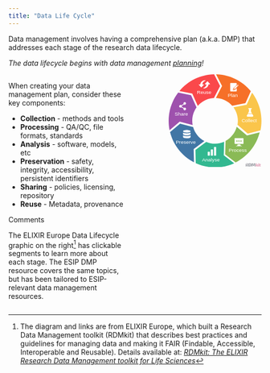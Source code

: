 ```yaml
---
title: "Data Life Cycle"
---
```


Data management involves having a comprehensive plan (a.k.a. DMP) that addresses each stage of the research data lifecycle. 

*The data lifecycle begins with data management [planning](https://rdmkit.elixir-europe.org/planning)!* 

:::: {.columns}
::: {.column width="50%"}
When creating your data management plan, consider these key components: 

* **Collection** - methods and tools  
* **Processing** - QA/QC, file formats, standards  
* **Analysis** - software, models, etc  
* **Preservation** - safety, integrity, accessibility, persistent identifiers  
* **Sharing** - policies, licensing, repository  
* **Reuse** - Metadata, provenance

:::{.commentbox}
::::{.commentbox-header}
:::::{.commentbox-icon}
:::::
Comments
::::
::::{.commentbox-body}
The ELIXIR Europe Data Lifecycle graphic on the right[^1] has clickable segments to learn more about each stage. The ESIP DMP resource covers the same topics, but has been tailored to ESIP-relevant data management resources.
::::
:::

:::
::: {.column width="10%"}
:::
::: {.column width="40%"}

```{=html}
<div class="main_rdm mt-5 d-flex justify-content-center">
    <svg version="1.1" id="data-life-cycle-index" xmlns="http://www.w3.org/2000/svg" xmlns:xlink="http://www.w3.org/1999/xlink" x="0px" y="0px" viewBox="0 0 250.9 251" xml:space="preserve" height="24em"aria-labelledby="data-life-cycle-title">
        <title id="data-life-cycle-title">Research Data Lifecycle Diagram</title>
        <style type="text/css">
        .st0{fill:#FA484B;}
        .st5{fill:#F67028;}
        .st6{fill:#FAC54B;}
        .st4{fill:#8ABA56;}
        .st3{fill:#32B890;}
        .st2{fill:#4176A5;}
        .st7{fill:#9E51AD;}
        .st18{opacity:0.41;fill:#2A2E3D;}
        .st19{opacity:0.41;fill:#C23669;}
        .st1{fill:#FFFFFF; pointer-events: none;}
        .st8{font-family: 'Exo 2', sans-serif;}
        .st9{font-size:13.5px;}
        .st0,.st2,.st3,.st4,.st5,.st6,.st7 {transition: fill 0.3s;}
        .st0:hover,.st2:hover,.st3:hover,.st4:hover,.st5:hover,.st6:hover,.st7:hover {fill:#73757d;cursor: pointer;}
        text {pointer-events : none;}
        </style>
        <a href="https://rdmkit.elixir-europe.org/planning" id="link-to-planning" target="_top" title="planning">
        <g id="PlanPath2">
            <path class="st5" d="M144.4,31.6l-16.6,32.3c17.5,0.7,33.2,8.6,44,20.9l35.7-7l14.6-32.4C199.6,18.3,166,0.8,128.2,0L144.4,31.6z" />
            <path class="st1" d="M166.7,24.1c0.3-0.4,0.8-0.6,1.4-0.6c4.7,0,9.4,0,14.1,0c0.5,0,1,0.2,1.4,0.6c0.3,0.3,0.4,0.7,0.4,1.2
            c0,1,0,2,0,3c-0.3,0.3-0.5,0.5-0.8,0.8c-2.6,2.6-5.3,5.3-7.9,7.9c-0.1,0.1-0.3,0.3-0.3,0.5c-0.4,1.6-0.8,3.1-1.2,4.7
            c0,0.2-0.1,0.4,0,0.5c0.1,0.2,0.4,0.3,0.7,0.3c1.6-0.4,3.2-0.8,4.7-1.3c0.2,0,0.3-0.1,0.4-0.3c1.5-1.5,3-3,4.5-4.5
            c0,2.5,0,5.1,0,7.6c0,0.4-0.1,0.8-0.3,1.1c-0.3,0.4-0.9,0.7-1.4,0.7c-4.7,0-9.4,0-14.1,0c-0.3,0-0.7,0-1-0.2
            c-0.3-0.2-0.6-0.4-0.7-0.8c-0.1-0.3-0.2-0.6-0.2-0.9c0-6.4,0-12.8,0-19.2C166.3,24.8,166.4,24.4,166.7,24.1z" />
            <path class="st1" d="M185.5,28.4c0.5-0.3,1.2-0.4,1.7-0.1c0.3,0.2,0.6,0.4,0.8,0.7c0.5,0.6,0.6,1.5,0.1,2.1
            c-0.1,0.2-0.3,0.4-0.5,0.5c-0.9-0.9-1.8-1.8-2.7-2.7C185.1,28.7,185.3,28.5,185.5,28.4z" />
            <path class="st1" d="M176.3,37.5c2.6-2.6,5.2-5.2,7.8-7.8c0.9,0.9,1.8,1.8,2.7,2.7c-2.6,2.6-5.2,5.2-7.8,7.8
            C178.1,39.3,177.2,38.4,176.3,37.5z" />
            <path class="st1" d="M175.8,38.6l0.1,0.1c0.7,0.7,1.3,1.3,2,2c-1,0.3-1.9,0.5-2.9,0.8C175.3,40.6,175.6,39.6,175.8,38.6z" />
        </g>
        </a>
        <a href="https://rdmkit.elixir-europe.org/collecting" id="link-to-collecting2" target="_top" title="collecting">
        <g id="CollectPath2">
            <path class="st6" d="M213.9,159.8l34.4-8.7c1.7-8.3,2.6-16.8,2.6-25.6c0-28.5-9.5-54.7-25.4-75.8L210.8,82l-35.6,7
            c7.5,10.2,11.9,22.8,11.9,36.4c0,3.7-0.3,7.3-1,10.8L213.9,159.8z" />
            <path class="st1" d="M215.4,91.9c0.2-0.4,0.6-0.6,1.1-0.6c2.3,0,4.7,0,7,0c0.4,0,0.8,0.2,1,0.5c0.4,0.5,0.3,1.2-0.1,1.6
            c-0.2,0.2-0.5,0.3-0.8,0.3c-0.2,0-0.5,0-0.7,0.1c-0.2,0.1-0.3,0.2-0.3,0.4c0,1.6,0,3.1,0,4.7c0,0.8,0.1,1.6,0.4,2.4
            c0.2,0.4,0.4,0.8,0.6,1.2c0.6,1.1,1.2,2.1,1.8,3.2c-3.7,0-7.4,0-11.1,0c0.7-1.2,1.4-2.5,2-3.7c0.3-0.5,0.5-1,0.6-1.6
            c0.1-0.5,0.2-1,0.2-1.5c0-1.6,0-3.2,0-4.8c0-0.3-0.3-0.5-0.5-0.5c-0.3,0-0.5,0-0.7-0.1c-0.3-0.1-0.5-0.3-0.6-0.5
            C215.2,92.8,215.2,92.3,215.4,91.9z" />
            <path class="st1" d="M213.8,106.8c4.1,0,8.2,0,12.4,0c0.7,1.3,1.5,2.6,2.2,3.9c0.2,0.3,0.3,0.6,0.4,0.9c0.3,1-0.4,2.2-1.4,2.6
            c-0.3,0.1-0.5,0.1-0.8,0.1c-4.4,0-8.8,0-13.2,0c-0.6,0-1.1-0.2-1.6-0.6c-0.5-0.5-0.8-1.4-0.6-2.1c0.1-0.3,0.2-0.5,0.4-0.8
            C212.3,109.4,213.1,108.1,213.8,106.8z" />
        </g>
        </a>
        <a href="https://rdmkit.elixir-europe.org/processing" id="link-to-processing2" target="_top" title="processing">
        <g id="ProcessPath2">
            <path class="st4" d="M211.7,165L184,141.6c-4.4,16.4-15.5,30.1-30.1,38.1l-1.1,36.3l28.3,21.5c31.9-16.2,56-45.6,65-81.1L211.7,165
            z" />
            <path class="st1" d="M179.4,172.2c0.1,0,0.2,0,0.4,0c7,0,14,0,21,0c0.3,0,0.6,0,0.8,0.1c0.5,0.2,0.7,0.7,0.7,1.2
            c0,4.3,0,8.6,0,12.8c0,0.4-0.1,0.7-0.3,1c-0.3,0.3-0.7,0.5-1.1,0.5c-7.1,0-14.1,0-21.2,0c-0.4,0-0.9-0.2-1.1-0.6
            c-0.2-0.3-0.3-0.6-0.3-0.9c0-4.3,0-8.5,0-12.8c0-0.4,0.1-0.8,0.4-1C178.9,172.4,179.1,172.3,179.4,172.2z M184.3,178
            c-0.3,0-0.7,0.2-1,0.4c-0.2,0.1-0.3,0.4-0.4,0.6c-0.4,0.6-0.4,1.4,0,2.1c0.4,0.6,1,0.9,1.6,1c0.5,0,1-0.1,1.4-0.4
            c0.1-0.1,0.2-0.1,0.3-0.3c0.3-0.5,0.5-1.1,0.4-1.6c-0.1-0.6-0.5-1.2-1.1-1.5C185.2,178,184.8,178,184.3,178z M195.4,178
            c-0.4,0.1-0.9,0.2-1.2,0.5c-0.3,0.4-0.5,0.8-0.5,1.3c-0.1,1,0.7,2,1.6,2.1c0.6,0.1,1.2-0.1,1.7-0.4c0.2-0.1,0.3-0.3,0.4-0.4
            c0.3-0.5,0.4-1.1,0.2-1.6c-0.1-0.4-0.3-0.7-0.6-1C196.5,178.1,195.9,177.9,195.4,178z M189.8,178c-0.3,0-0.5,0.1-0.8,0.3
            c-0.2,0.1-0.4,0.2-0.5,0.4c-0.4,0.6-0.5,1.3-0.3,1.9c0.2,0.6,0.6,1,1.2,1.3c0.6,0.3,1.3,0.1,1.9-0.2c0.1-0.1,0.3-0.1,0.4-0.3
            c0.3-0.4,0.5-0.9,0.4-1.5c0-0.7-0.5-1.5-1.2-1.8C190.6,178,190.2,178,189.8,178z" />
            <path class="st1" d="M184.3,179.1c0.3-0.1,0.6,0,0.9,0.1c0.2,0.1,0.3,0.3,0.3,0.5c0.1,0.3,0,0.7-0.3,1c-0.4,0.4-1.3,0.2-1.5-0.4
            C183.6,179.9,183.9,179.3,184.3,179.1z" />
            <path class="st1" d="M189.9,179.1c0.4-0.2,0.9,0.1,1.1,0.5c0.1,0.3,0.1,0.6,0,0.9c-0.2,0.3-0.5,0.4-0.8,0.4c-0.3,0-0.5-0.2-0.6-0.4
            c-0.2-0.3-0.3-0.7-0.1-1C189.4,179.3,189.7,179.2,189.9,179.1z" />
            <path class="st1" d="M195.3,179.1c0.3-0.1,0.7,0,1,0.2c0.2,0.2,0.3,0.5,0.3,0.7c0,0.4-0.4,0.8-0.8,0.9c-0.3,0-0.6-0.1-0.8-0.3
            c-0.2-0.2-0.3-0.5-0.2-0.8C194.8,179.5,195,179.2,195.3,179.1z" />
            <path class="st1" d="M186.8,189c0.9,0,1.7,0,2.6,0c1.3,0,2.7,0,4,0c0.2,0,0.5,0.1,0.5,0.4c0.3,0.9,0.6,1.9,0.9,2.8
            c0.1,0.2,0.1,0.4,0.3,0.6c0.1,0.1,0.3,0.1,0.4,0.1c0.7,0,1.4,0,2.1,0c0.2,0,0.4,0,0.5,0.2c0.3,0.3,0.1,0.7-0.2,0.8
            c-0.1,0-0.2,0-0.3,0c-5,0-10.1,0-15.1,0c-0.3,0-0.6-0.3-0.5-0.6c0-0.3,0.3-0.5,0.6-0.5c0.7,0,1.5,0,2.2,0c0.3,0,0.5-0.2,0.6-0.4
            c0.3-0.9,0.6-1.9,0.9-2.8c0.1-0.2,0.1-0.3,0.2-0.5C186.5,189,186.7,189,186.8,189z" />
        </g>
        </a>
        <a href="https://rdmkit.elixir-europe.org/analysing" id="link-to-analysing2" target="_top" title="analysing">
        <g id="AnalysePath2">
            <path class="st3" d="M149,218.3l1-36.2c-7.5,3.3-15.8,5.1-24.5,5.1c-8.5,0-16.6-1.7-24-4.9l-29.1,21.8l0.9,35.5
            c15.9,7.3,33.6,11.4,52.2,11.4c18.4,0,36-4,51.7-11.1L149,218.3z" />
            <path class="st1" d="M123.3,196c1.4,0,2.8,0,4.3,0c0.5,0,0.8,0.4,0.8,0.8c0,7.2,0,14.3,0,21.5c0,0.2-0.1,0.5-0.2,0.7
            c-0.2,0.2-0.4,0.3-0.6,0.3c-1.4,0-2.8,0-4.1,0c-0.3,0-0.5-0.1-0.7-0.3c-0.1-0.2-0.2-0.4-0.2-0.6c0-7.2,0-14.3,0-21.5
            C122.5,196.4,122.8,196,123.3,196z" />
            <path class="st1" d="M114.6,202.5c0.2,0,0.3,0,0.5,0c1.2,0,2.4,0,3.6,0c0.2,0,0.4,0,0.5,0.1c0.3,0.1,0.5,0.3,0.5,0.6
            c0,0.1,0,0.3,0,0.4c0,5,0,9.9,0,14.9c0,0.5-0.4,0.9-0.8,0.9c-1.3,0-2.6,0-3.9,0c-0.2,0-0.4,0-0.6-0.1c-0.3-0.1-0.5-0.4-0.5-0.8
            c0-5,0-10,0-15.1C114,202.9,114.2,202.6,114.6,202.5z" />
            <path class="st1" d="M106.3,208.7c1.4,0,2.9,0,4.3,0c0.4,0,0.8,0.4,0.8,0.8c0,2.9,0,5.8,0,8.8c0,0.3-0.1,0.6-0.4,0.8
            c-0.2,0.1-0.4,0.2-0.5,0.2c-1.2,0-2.5,0-3.7,0c-0.3,0-0.6,0-0.8-0.1c-0.3-0.1-0.4-0.5-0.4-0.8c0-2.8,0-5.7,0-8.5
            c0-0.2,0-0.4,0.1-0.6C105.6,209,105.9,208.7,106.3,208.7z" />
        </g>
        </a>
        <a href="https://rdmkit.elixir-europe.org/preserving" id="link-to-preserving2" target="_top" title="preserving">
        <g id="PreservePath2">
            <path class="st2" d="M67.6,201.7l29-21.8c-14.7-7.8-25.8-21.4-30.4-37.8L31,133L3.8,155.8c8.8,35.5,32.8,65.1,64.7,81.4L67.6,201.7
            z" />
            <path class="st1" d="M48.4,150.2c1.8,0,3.6,0.1,5.3,0.4c1,0.2,2.1,0.5,3.1,0.9c0.6,0.3,1.2,0.6,1.7,1c0.3,0.3,0.5,0.6,0.6,1
            c0,0.4-0.1,0.7-0.3,1c-0.3,0.4-0.8,0.8-1.3,1c-0.8,0.4-1.7,0.7-2.5,0.9c-1.4,0.4-2.9,0.5-4.4,0.6c-2.3,0.1-4.7,0-7-0.5
            c-1-0.2-1.9-0.5-2.8-0.9c-0.6-0.3-1.1-0.6-1.5-1.1c-0.2-0.3-0.4-0.7-0.4-1c0-0.4,0.3-0.8,0.6-1.1c0.7-0.6,1.5-0.9,2.4-1.2
            c1.2-0.4,2.5-0.6,3.8-0.8C46.6,150.3,47.5,150.3,48.4,150.2z" />
            <path class="st1" d="M38.9,157.1c1.2,0.8,2.6,1.2,4,1.5c2.1,0.5,4.3,0.6,6.4,0.6c1,0,2-0.1,3.1-0.2c2-0.2,4-0.6,5.8-1.4
            c0.4-0.2,0.7-0.3,1-0.6c0,1.4,0,2.8,0,4.2c0,0.3-0.1,0.7-0.3,0.9c-0.3,0.4-0.7,0.7-1.2,0.9c-0.3,0.2-0.5,0.3-0.8,0.4
            c-1.6,0.6-3.3,0.9-4.9,1.1c-1.9,0.2-3.8,0.2-5.7,0c-1.3-0.1-2.5-0.3-3.7-0.7c-1-0.3-2-0.6-2.8-1.3c-0.3-0.3-0.7-0.6-0.8-1
            c0-0.1,0-0.3,0-0.4C38.9,159.8,38.9,158.4,38.9,157.1z" />
            <path class="st1" d="M38.9,164.8c0.5,0.3,1,0.5,1.6,0.8c1.9,0.7,3.9,1.1,5.9,1.2c1.9,0.1,3.7,0.1,5.6,0c1.9-0.2,3.9-0.5,5.7-1.2
            c0.5-0.2,1.1-0.5,1.6-0.8c0,1.4,0,2.8,0,4.2c0,0.2,0,0.3-0.1,0.5c-0.1,0.4-0.4,0.6-0.7,0.9c-0.7,0.6-1.6,0.9-2.4,1.2
            c-0.6,0.2-1.3,0.4-1.9,0.5c-1.1,0.2-2.2,0.3-3.3,0.4c-0.9,0.1-1.8,0-2.7,0c-1.8-0.1-3.6-0.3-5.4-0.7c-1-0.3-2.1-0.7-3-1.4
            c-0.3-0.2-0.5-0.5-0.7-0.8c-0.1-0.3-0.1-0.6-0.1-0.8C38.9,167.4,38.9,166.1,38.9,164.8z" />
        </g>
        </a>
        <a href="https://rdmkit.elixir-europe.org/sharing" id="link-to-sharing2" target="_top" title="sharing">
        <g id="SharePath2">
            <path class="st7" d="M29.8,127.8l35.1,9c-0.7-3.7-1.1-7.5-1.1-11.4c0-13.4,4.3-25.9,11.6-36L60.6,56.3l-34.8-7
            C9.6,70.4,0,96.8,0,125.5c0,8.6,0.9,17,2.5,25.1L29.8,127.8z" />
            <path class="st1" d="M42.7,75c0.7-0.1,1.5-0.1,2.2,0.3c1,0.4,1.7,1.3,2,2.3c0.2,0.6,0.1,1.4-0.1,2c-0.4,1.1-1.3,2-2.4,2.4
            c-0.4,0.1-0.8,0.1-1.3,0.1c-0.6-0.1-1.1-0.2-1.6-0.5c-1.1,0.6-2.2,1.2-3.3,1.8c-0.2,0.1-0.3,0.2-0.5,0.3c-0.8,0.4-1.5,0.9-2.3,1.3
            c0.1,0.4,0.2,0.8,0.2,1.2c0,0.4-0.1,0.8-0.2,1.1c0.8,0.4,1.5,0.9,2.3,1.3c0.2,0.1,0.3,0.2,0.5,0.3c1,0.6,2,1.1,3,1.7
            c0.5-0.4,1.1-0.7,1.8-0.7c0.8-0.1,1.6,0.1,2.3,0.5c1,0.6,1.7,1.7,1.7,2.8c0,0.7-0.1,1.4-0.4,1.9c-0.3,0.6-0.8,1.1-1.4,1.4
            c-0.3,0.2-0.7,0.3-1,0.4c-0.6,0.1-1.3,0.1-1.9-0.2c-0.5-0.2-0.9-0.4-1.3-0.8c-0.6-0.5-1-1.3-1.1-2.1c-0.1-0.6,0-1.2,0.2-1.8
            c-0.7-0.4-1.4-0.8-2.2-1.2c-0.4-0.2-0.7-0.4-1-0.5c-0.8-0.5-1.7-0.9-2.5-1.4c-0.5,0.4-1.1,0.7-1.7,0.8c-0.8,0.2-1.7,0-2.5-0.4
            c-0.6-0.4-1.1-0.9-1.4-1.5c-0.4-0.7-0.5-1.5-0.3-2.3c0.1-0.6,0.4-1.1,0.7-1.6c0.4-0.5,1-0.9,1.7-1.2c0.6-0.2,1.3-0.3,2-0.1
            c0.6,0.1,1.1,0.4,1.5,0.8c1.1-0.6,2.2-1.2,3.3-1.8c0.1-0.1,0.3-0.1,0.4-0.2c0.7-0.4,1.4-0.8,2.2-1.2c-0.7-1.3-0.4-3.1,0.7-4.1
            C41.4,75.5,42,75.2,42.7,75z" />
        </g>
        </a>
        <a href="https://rdmkit.elixir-europe.org/reusing" id="link-to-reusing2" target="_top" title="reusing">
        <g id="ReusePath2">
            <path class="st0" d="M63.9,52.1l14.9,33.1c10.7-12.4,26.2-20.5,43.6-21.3l16.7-32.3L122.9,0C85.3,0.8,51.7,18.1,29.2,45L63.9,52.1z
            " />
            <path class="st1" d="M92.5,17.4c2-0.9,4.1-1.3,6.3-1.3c0.2,0,0.4,0.1,0.5,0.3c0.2,0.2,0.2,0.6,0,0.8c-0.1,0.2-0.4,0.3-0.6,0.4
            c-0.4,0.2-0.8,0.3-1.1,0.5c-0.3,0.2-0.6,0.3-0.9,0.5c-0.6,0.4-1.2,0.8-1.7,1.2c-0.8,0.7-1.5,1.4-2,2.3c-1,1.5-1.6,3.2-1.8,5
            c1.1,0,2.2,0,3.3,0c0.3,0,0.5,0.1,0.6,0.4c0.1,0.2,0.1,0.4,0,0.6c-0.1,0.2-0.3,0.4-0.5,0.6c-1.9,2.1-3.9,4.3-5.8,6.4
            c-0.2,0.2-0.5,0.3-0.8,0.2c-0.1-0.1-0.2-0.2-0.3-0.3c-1.9-2.1-3.9-4.3-5.8-6.5c-0.2-0.2-0.5-0.5-0.4-0.8c0-0.4,0.3-0.7,0.7-0.7
            c1.1,0,2.3,0,3.4,0c0.2-1.9,0.8-3.7,1.8-5.2C88.7,20,90.5,18.4,92.5,17.4z" />
            <path class="st1" d="M104.5,19.1c0.3-0.3,0.8-0.3,1,0c2,2.2,3.9,4.4,5.9,6.5c0.2,0.2,0.5,0.5,0.4,0.8c0,0.4-0.4,0.7-0.7,0.7
            c-1.1,0-2.3,0-3.4,0c-0.2,2.3-1.1,4.4-2.5,6.2c-1.3,1.7-3.2,3-5.2,3.8c-0.6,0.2-1.2,0.4-1.8,0.6c-1.2,0.3-2.4,0.4-3.7,0.4
            c-0.4,0-0.7-0.5-0.6-0.9c0.1-0.1,0.1-0.3,0.3-0.4c0.5-0.3,1.1-0.5,1.6-0.8c0.6-0.4,1.3-0.7,1.9-1.2c0.9-0.7,1.7-1.5,2.4-2.4
            c0.5-0.7,0.9-1.5,1.3-2.3c0.4-1,0.7-2,0.8-3.1c-1.1,0-2.3,0-3.5,0c-0.4,0-0.8-0.4-0.7-0.8c0-0.3,0.3-0.5,0.5-0.8
            C100.6,23.4,102.6,21.2,104.5,19.1z" />
        </g>
        </a>
        <g id="RDMkit_logo">
        <path class="st18" d="M233.5,240c0.6,0,0.9,0.3,0.9,0.9l0.3,7.6h-2.4L232,242h-0.2l-0.8,4.4c-0.1,0.5-0.4,0.8-1,0.8h-1.4
            c-0.6,0-0.9-0.3-1-0.8l-0.9-4.4h-0.2l-0.2,6.6h-2.4l0.3-7.6c0-0.6,0.3-0.9,0.9-0.9h2.3c0.6,0,0.9,0.3,1,0.8l0.6,3.4
            c0,0.2,0.1,0.4,0.1,0.6c0,0.2,0,0.4,0.1,0.6h0.1c0-0.2,0-0.4,0.1-0.6c0-0.2,0-0.4,0.1-0.6l0.6-3.4c0.1-0.6,0.4-0.8,1-0.8H233.5z" />
        <path class="st19" d="M239.6,248.5h2.7l-1.4-2.4c-0.1-0.2-0.2-0.3-0.3-0.5c-0.1-0.1-0.2-0.2-0.3-0.3v0c0.1-0.1,0.2-0.2,0.3-0.3
            c0.1-0.1,0.2-0.3,0.3-0.4l1.2-1.9h-2.6l-1.1,1.9H238c0-0.1,0-0.2,0-0.2c0-0.3,0.1-0.6,0.1-0.9V240h-2.4v8.6h2.4v-1.6
            c0-0.3,0-0.5-0.1-0.8c0,0,0-0.1,0-0.1h0.3L239.6,248.5z" />
        <path class="st19" d="M243,242.1h1.1c0.5,0,0.7-0.3,0.7-0.8v-0.6c0-0.5-0.2-0.8-0.7-0.8H243c-0.5,0-0.7,0.3-0.7,0.8v0.6
            C242.3,241.8,242.5,242.1,243,242.1z" />
        <path class="st19" d="M249.1,244.2v-1.4h-1.4v-1.5h-2.4v1.5l-3.1,0v5.7h2.3v-4.3l0.8,0l0,2.8c0,0.5,0.2,0.9,0.5,1.2
            c0.3,0.3,0.8,0.4,1.3,0.4c0.2,0,0.4,0,0.6,0s0.5-0.1,0.7-0.1c0.2,0,0.4-0.1,0.6-0.2l-0.3-1.5h-0.6c-0.2,0-0.3,0-0.4-0.1
            c-0.1-0.1-0.1-0.2-0.1-0.3v-2.1H249.1z" />
        <path class="st18" d="M215,245.9c-0.1-0.3-0.2-0.6-0.3-0.8c-0.1-0.2-0.3-0.3-0.5-0.4c-0.2-0.1-0.3-0.1-0.5-0.1v-0.1
            c0.4,0,0.8-0.2,1-0.4c0.2-0.2,0.4-0.4,0.5-0.7c0.1-0.3,0.2-0.6,0.2-0.9c0-0.7-0.1-1.2-0.4-1.5s-0.6-0.6-1.2-0.8
            c-0.5-0.2-1.2-0.2-2-0.2c-0.6,0-1,0-1.4,0s-0.8,0-1.1,0c-0.1,0-0.3,0-0.4,0l1.9,1.4c0.7-0.5,1.7-0.3,2.1,0.4
            c0.5,0.7,0.3,1.7-0.4,2.1c-0.7,0.5-1.7,0.3-2.1-0.4c-0.2-0.3-0.3-0.6-0.3-0.9c0-0.1,0-0.3,0.1-0.4l-1.9-1.4v7.7h2.6v-3.1
            c0.2,0,0.5,0,0.8,0c0.2,0,0.4,0,0.5,0.1c0.1,0.1,0.2,0.2,0.2,0.5l0.5,2.5h2.8L215,245.9z" />
        <circle class="st19" cx="211.5" cy="242.7" r="0.6" />
        <path class="st18" d="M223.3,242.1c-0.1-0.6-0.4-1-0.7-1.3c-0.3-0.3-0.7-0.5-1.2-0.7c-0.5-0.1-1.1-0.2-1.8-0.2c-0.7,0-1.3,0-1.9,0
            s-1.1,0.1-1.6,0.1v8.3c0.5,0,1.1,0.1,1.7,0.1c0.6,0,1.2,0,1.9,0c0.7,0,1.3-0.1,1.8-0.2c0.5-0.1,0.9-0.4,1.2-0.7
            c0.3-0.3,0.5-0.8,0.7-1.3c0.1-0.6,0.2-1.3,0.2-2.1C223.5,243.4,223.4,242.7,223.3,242.1z M220.6,245.7c-0.1,0.3-0.2,0.6-0.3,0.7
            s-0.4,0.2-0.7,0.2c-0.3,0-0.6,0-0.9,0v-4.8h0.9c0.3,0,0.5,0.1,0.7,0.2s0.3,0.4,0.3,0.7c0.1,0.3,0.1,0.8,0.1,1.5
            C220.7,244.9,220.7,245.4,220.6,245.7z" />
        </g>
        <text transform="matrix(1 0 0 1 16.4197 111.8653)" class="st1 st8 st9">Share</text>
        <text transform="matrix(1 0 0 1 76.3974 53.4992)" class="st1 st8 st9">Reuse</text>
        <text transform="matrix(1 0 0 1 19.2957 187.4998)" class="st1 st8 st9">Preserve</text>
        <text transform="matrix(1 0 0 1 90.1372 234.4302)" class="st1 st8 st9">Analyse</text>
        <text transform="matrix(1 0 0 1 162.3473 208.6529)" class="st1 st8 st9">Process</text>
        <text transform="matrix(1 0 0 1 159.7342 61.5168)" class="st1 st8 st9">Plan</text>
        <text transform="matrix(1 0 0 1 197.0817 128.9797)" class="st1 st8 st9">Collect</text>
    </svg>
</div>
```
:::
::::

[^1]: The diagram and links are from ELIXIR Europe, which built a Research Data Management toolkit (RDMkit) that describes best practices and guidelines for managing data and making it FAIR (Findable, Accessible, Interoperable and Reusable). Details available at: *[RDMkit: The ELIXIR Research Data Management toolkit for Life Sciences](https://rdmkit.elixir-europe.org)*